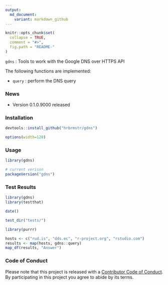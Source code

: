 ```yaml
---
output:
  md_document:
    variant: markdown_github
---
```


<!-- README.md is generated from README.Rmd. Please edit that file -->

```r
knitr::opts_chunk$set(
  collapse = TRUE,
  comment = "#>",
  fig.path = "README-"
)
```

`gdns` : Tools to work with the Google DNS over HTTPS API

The following functions are implemented:

- `query` : perform the DNS query

### News

- Version 0.1.0.9000 released

### Installation

```r
devtools::install_github("hrbrmstr/gdns")
```

```r
options(width=120)
```

### Usage

```r
library(gdns)

# current verison
packageVersion("gdns")

```

### Test Results

```r
library(gdns)
library(testthat)

date()

test_dir("tests/")

library(purrr)

hosts <- c("rud.is", "dds.ec", "r-project.org", "rstudio.com")
results <- map(hosts, gdns::query)
map_df(results, "Answer")
```

### Code of Conduct

Please note that this project is released with a [Contributor Code of Conduct](CONDUCT.md). 
By participating in this project you agree to abide by its terms.
